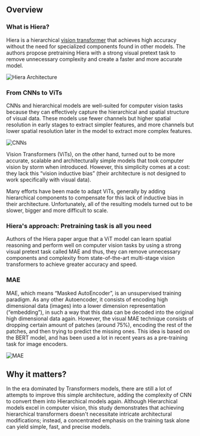 ## Overview

### What is Hiera?

Hiera is a hierarchical [vision transformer](https://arxiv.org/abs/2010.11929) that achieves high accuracy without the need for specialized components found in other models. The authors propose pretraining Hiera with a strong visual pretext task to remove unnecessary complexity and create a faster and more accurate model.

![Hiera Architecture](https://pypi-camo.freetls.fastly.net/9c4e1fa765c6761fd8540ebe166f44f6c78c904a/68747470733a2f2f6769746875622e636f6d2f66616365626f6f6b72657365617263682f68696572612f7261772f6d61696e2f6578616d706c65732f696d672f68696572615f617263682e706e67)

### From CNNs to ViTs

CNNs and hierarchical models are well-suited for computer vision tasks because they can effectively capture the hierarchical and spatial structure of visual data. These models use fewer channels but higher spatial resolution in early stages to extract simpler features, and more channels but lower spatial resolution later in the model to extract more complex features.

![CNNs](https://learnopencv.com/wp-content/uploads/2023/01/Convolutional-Neural-Networks.png)

Vision Transformers (ViTs), on the other hand, turned out to be more accurate, scalable and architecturally simple models that took computer vision by storm when introduced. However, this simplicity comes at a cost: they lack this “vision inductive bias” (their architecture is not designed to work specifically with visual data).

Many efforts have been made to adapt ViTs, generally by adding hierarchical components to compensate for this lack of inductive bias in their architecture. Unfortunately, all of the resulting models turned out to be slower, bigger and more difficult to scale.

### Hiera's approach: Pretraining task is all you need

Authors of the Hiera paper argue that a ViT model can learn spatial reasoning and perform well on computer vision tasks by using a strong visual pretext task called MAE and thus, they can remove unnecessary components and complexity from state-of-the-art multi-stage vision transformers to achieve greater accuracy and speed.

### MAE
MAE, which means “Masked AutoEncoder”, is an unsupervised training paradigm. As any other Autoencoder, it consists of encoding high dimensional data (images) into a lower dimension representation (“embedding”), in such a way that this data can be decoded into the original high dimensional data again. However, the visual MAE technique consists of dropping certain amount of patches (around 75%), encoding the rest of the patches, and then trying to predict the missing ones. This idea is based on the BERT model, and has been used a lot in recent years as a pre-training task for image encoders.

![MAE](https://user-images.githubusercontent.com/11435359/146857310-f258c86c-fde6-48e8-9cee-badd2b21bd2c.png)

## Why it matters?

In the era dominated by Transformers models, there are still a lot of attempts to improve this simple architecture, adding the complexity of CNN to convert them into Hierarchical models again. Although Hierarchical models excel in computer vision, this study demonstrates that achieving hierarchical transformers doesn't necessitate intricate architectural modifications; instead, a concentrated emphasis on the training task alone can yield simple, fast, and precise models.